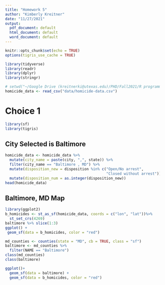 ```yaml
---
title: "Homework 5"
author: "Kimberly Kreitner"
date: "11/27/2021"
output:
  pdf_document: default
  html_document: default
  word_document: default
---
```


```r
knitr::opts_chunk$set(echo = TRUE)
options(tigris_use_cache = TRUE)
```


``` r
library(tidyverse)
library(readr)
library(dplyr)
library(stringr)
```


``` r
# setwd("~/Google Drive (kreitnerki@utexas.edu)/PHD/Fall2021/R programming/homework/rclassexercises")
homicide_data <- read_csv("data/homicide-data.csv")
```

# Choice 1

``` r
library(sf)
library(tigris)
```

## City Selected is Baltimore
``` r
homicide_data <- homicide_data %>%
  mutate(city_name = paste(city, ",", state)) %>%
  filter(city_name == "Baltimore , MD") %>%
  mutate(disposition_new = disposition %in% c("Open/No arrest",
                                              "Closed without arrest")) %>%
  mutate(disposition_num = as.integer(disposition_new))
head(homicide_data)
```

## Baltimore, MD Map
``` r
library(ggplot2)
b_homicides <- st_as_sf(homicide_data, coords = c("lon", "lat"))%>%
  st_set_crs(4269)
baltimore %>% slice(1:3)
ggplot() +
 geom_sf(data = b_homicides, color = "red")
```

``` r

md_counties <- counties(state = "MD", cb = TRUE, class = "sf")
baltimore <- md_counties %>%
  filter(NAME == "Baltimore")
class(md_counties)
class(baltimore)
```

``` r
ggplot()+
  geom_sf(data = baltimore) +
  geom_sf(data = b_homicides, color = "red")
```